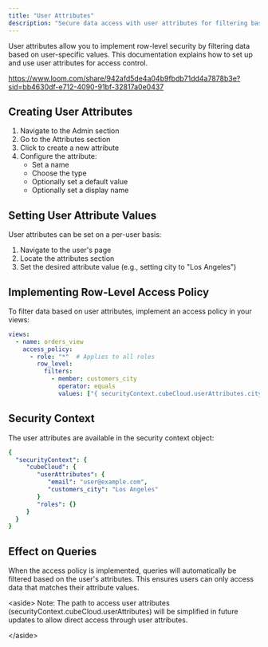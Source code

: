 ```yaml
---
title: "User Attributes"
description: "Secure data access with user attributes for filtering based on individual permissions."
---
```


User attributes allow you to implement row-level security by filtering data based on user-specific values. This documentation explains how to set up and use user attributes for access control.

https://www.loom.com/share/942afd5de4a04b9fbdb71dd4a7878b3e?sid=bb4630df-e712-4090-91bf-32817a0e0437

## Creating User Attributes

1. Navigate to the Admin section
2. Go to the Attributes section
3. Click to create a new attribute
4. Configure the attribute:
   - Set a name
   - Choose the type
   - Optionally set a default value
   - Optionally set a display name

## Setting User Attribute Values

User attributes can be set on a per-user basis:

1. Navigate to the user's page
2. Locate the attributes section
3. Set the desired attribute value (e.g., setting city to "Los Angeles")

## Implementing Row-Level Access Policy

To filter data based on user attributes, implement an access policy in your views:

```yaml
views:
  - name: orders_view
    access_policy:
      - role: "*"  # Applies to all roles
        row_level:
          filters:
            - member: customers_city
              operator: equals
              values: ["{ securityContext.cubeCloud.userAttributes.city }"]
```

## Security Context

The user attributes are available in the security context object:

```yaml
{
  "securityContext": {
     "cubeCloud": {
        "userAttributes": {
           "email": "user@example.com",
           "customers_city": "Los Angeles"
        }
        "roles": {}
     }
  }
}
```

## Effect on Queries

When the access policy is implemented, queries will automatically be filtered based on the user's attributes. This ensures users can only access data that matches their attribute values.

\<aside\> Note: The path to access user attributes (securityContext.cubeCloud.userAttributes) will be simplified in future updates to allow direct access through user attributes.

\</aside\>